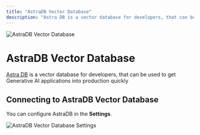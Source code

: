 ```yaml
---
title: "AstraDB Vector Database"
description: "Astra DB is a vector database for developers, that can be used to get Generative AI applications into production quickly."
---
```



<Image
  src="/images/RealTimeX-setup/vector-database-configuration/cloud/astradb/header-image.png"
  height={1080}
  width={1920}
  quality={100}
  alt="AstraDB Vector Database"
/>

# AstraDB Vector Database

[Astra DB](https://www.datastax.com/products/datastax-astra) is a vector database for developers, that can be used to get Generative AI applications into production quickly

## Connecting to AstraDB Vector Database

You can configure AstraDB in the **Settings**.

<Image
  src="/images/RealTimeX-setup/vector-database-configuration/cloud/astradb/astradb-vectordb.png"
  height={1080}
  width={1920}
  quality={100}
  alt="AstraDB Vector Database Settings"
/>
